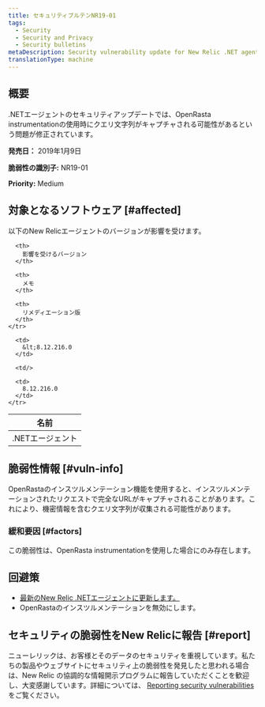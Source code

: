 ```yaml
---
title: セキュリティブルテンNR19-01
tags:
  - Security
  - Security and Privacy
  - Security bulletins
metaDescription: Security vulnerability update for New Relic .NET agent.
translationType: machine
---
```


## 概要

.NETエージェントのセキュリティアップデートでは、OpenRasta instrumentationの使用時にクエリ文字列がキャプチャされる可能性があるという問題が修正されています。

**発売日：** 2019年1月9日

**脆弱性の識別子:** NR19-01

**Priority:** Medium

## 対象となるソフトウェア [#affected]

以下のNew Relicエージェントのバージョンが影響を受けます。

<table>
  <thead>
    <tr>
      <th>
        名前
      </th>

      <th>
        影響を受けるバージョン
      </th>

      <th>
        メモ
      </th>

      <th>
        リメディエーション版
      </th>
    </tr>
  </thead>

  <tbody>
    <tr>
      <td>
        .NETエージェント
      </td>

      <td>
        &lt;8.12.216.0
      </td>

      <td/>

      <td>
        8.12.216.0
      </td>
    </tr>
  </tbody>
</table>

## 脆弱性情報 [#vuln-info]

OpenRastaのインスツルメンテーション機能を使用すると、インスツルメンテーションされたリクエストで完全なURLがキャプチャされることがあります。これにより、機密情報を含むクエリ文字列が収集される可能性があります。

### 緩和要因 [#factors]

この脆弱性は、OpenRasta instrumentationを使用した場合にのみ存在します。

## 回避策

* [最新のNew Relic .NETエージェントに更新します。](/docs/agents/net-agent/installation/update-net-agent)
* OpenRastaのインスツルメンテーションを無効にします。

## セキュリティの脆弱性をNew Relicに報告 [#report]

ニューレリックは、お客様とそのデータのセキュリティを重視しています。私たちの製品やウェブサイトにセキュリティ上の脆弱性を発見したと思われる場合は、New Relic の協調的な情報開示プログラムに報告していただくことを歓迎し、大変感謝しています。詳細については、 [Reporting security vulnerabilities](/docs/security/new-relic-security/data-privacy/reporting-security-vulnerabilities) をご覧ください。